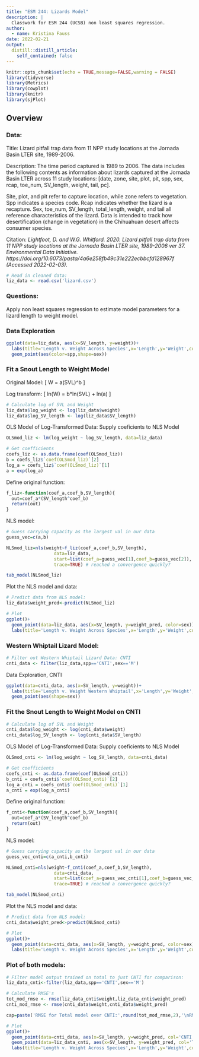 ```yaml
---
title: "ESM 244: Lizards Model"
description: |
  Classwork for ESM 244 (UCSB) non least squares regression.
author:
  - name: Kristina Fauss
date: 2022-02-21
output:
  distill::distill_article:
    self_contained: false
---
```


```r
knitr::opts_chunk$set(echo = TRUE,message=FALSE,warning = FALSE)
library(tidyverse)
library(Metrics)
library(cowplot)
library(knitr)
library(sjPlot)

```

## Overview

### Data:
Title: 
Lizard pitfall trap data from 11 NPP study locations at the Jornada Basin LTER site, 1989-2006.

Description: 
The time period captured is 1989 to 2006. The data includes the following contents as information about lizards captured at the Jornada Basin LTER across 11 study locations: [date, zone, site, plot, pit, spp, sex, rcap, toe_num, SV_length, weight, tail, pc]. 

Site, plot, and pit refer to capture location, while zone refers to vegetation. Spp indicates a species code. Rcap indicates whether the lizard is a recapture. Sex, toe_num, SV_length, total_length, weight, and tail all reference characteristics of the lizard. Data is intended to track how desertification (change in vegetation) in the Chihuahuan desert affects consumer species. 

Citation: 
*Lightfoot, D. and W.G. Whitford. 2020. Lizard pitfall trap data from 11 NPP study locations at the Jornada Basin LTER site, 1989-2006 ver 37. Environmental Data Initiative. https://doi.org/10.6073/pasta/4a6e258fb49c31e222ecbbcfd128967f (Accessed 2022-02-03).*

```r
# Read in cleaned data:
liz_data <- read.csv('lizard.csv')
```

### Questions:
Apply non least squares regression to estimate model parameters for a lizard length to weight model.

### Data Exploration
```r
ggplot(data=liz_data, aes(x=SV_length, y=weight))+
  labs(title='Length v. Weight Across Species',x='Length',y='Weight',color='Species')+
  geom_point(aes(color=spp,shape=sex))
```

### Fit a Snout Length to Weight Model

Original Model:
\[
W = a(SVL)^b
\]

Log transform:
\[
ln(W) = b*ln(SVL) + ln(a)
\]

```r
# Calculate log of SVL and Weight
liz_data$log_weight <- log(liz_data$weight)
liz_data$log_SV_length <- log(liz_data$SV_length)
```

OLS Model of Log-Transformed Data: Supply coeficients to NLS Model
```r
OLSmod_liz <- lm(log_weight ~ log_SV_length, data=liz_data)

# Get coefficients
coefs_liz <- as.data.frame(coef(OLSmod_liz))
b = coefs_liz$`coef(OLSmod_liz)`[2]
log_a = coefs_liz$`coef(OLSmod_liz)`[1]
a = exp(log_a)
```

Define original function:
```r
f_liz<-function(coef_a,coef_b,SV_length){
  out=coef_a*(SV_length^coef_b)
  return(out)
}
```

NLS model:
```r


# Guess carrying capacity as the largest val in our data
guess_vec=c(a,b)

NLSmod_liz=nls(weight~f_liz(coef_a,coef_b,SV_length),
                  data=liz_data,
                  start=list(coef_a=guess_vec[1],coef_b=guess_vec[2]),
                  trace=TRUE) # reached a convergence quickly?

tab_model(NLSmod_liz)

```

Plot the NLS model and data:
```r
# Predict data from NLS model:
liz_data$weight_pred<-predict(NLSmod_liz)

# Plot
ggplot()+
  geom_point(data=liz_data, aes(x=SV_length, y=weight_pred, color=sex))+
  labs(title='Length v. Weight Across Species',x='Length',y='Weight',color='Sex')
```

### Western Whiptail Lizard Model:
```r
# Filter out Western Whiptail Lizard Data: CNTI
cnti_data <- filter(liz_data,spp=='CNTI',sex=='M')
```

Data Exploration, CNTI

```r
ggplot(data=cnti_data, aes(x=SV_length, y=weight))+
  labs(title='Length v. Weight Western Whiptail',x='Length',y='Weight',shape='Sex')+
  geom_point(aes(shape=sex))
```

### Fit the Snout Length to Weight Model on CNTI

```r
# Calculate log of SVL and Weight
cnti_data$log_weight <- log(cnti_data$weight)
cnti_data$log_SV_length <- log(cnti_data$SV_length)
```

OLS Model of Log-Transformed Data: Supply coeficients to NLS Model
```r
OLSmod_cnti <- lm(log_weight ~ log_SV_length, data=cnti_data)

# Get coefficients
coefs_cnti <- as.data.frame(coef(OLSmod_cnti))
b_cnti = coefs_cnti$`coef(OLSmod_cnti)`[2]
log_a_cnti = coefs_cnti$`coef(OLSmod_cnti)`[1]
a_cnti = exp(log_a_cnti)
```

Define original function:
```r
f_cnti<-function(coef_a,coef_b,SV_length){
  out=coef_a*(SV_length^coef_b)
  return(out)
}
```

NLS model:
```r


# Guess carrying capacity as the largest val in our data
guess_vec_cnti=c(a_cnti,b_cnti)

NLSmod_cnti=nls(weight~f_cnti(coef_a,coef_b,SV_length),
                  data=cnti_data,
                  start=list(coef_a=guess_vec_cnti[1],coef_b=guess_vec_cnti[2]),
                  trace=TRUE) # reached a convergence quickly?

tab_model(NLSmod_cnti)
```

Plot the NLS model and data:
```r
# Predict data from NLS model:
cnti_data$weight_pred<-predict(NLSmod_cnti)

# Plot
ggplot()+
  geom_point(data=cnti_data, aes(x=SV_length, y=weight_pred, color=sex))+
  labs(title='Length v. Weight Across Species',x='Length',y='Weight',color='Sex')
```
### Plot of both models:

```r
# Filter model output trained on total to just CNTI for comparison:
liz_data_cnti<-filter(liz_data,spp=='CNTI',sex=='M')

# Calculate RMSE's
tot_mod_rmse <- rmse(liz_data_cnti$weight,liz_data_cnti$weight_pred)
cnti_mod_rmse <- rmse(cnti_data$weight,cnti_data$weight_pred)

cap=paste('RMSE for Total model over CNTI:',round(tot_mod_rmse,2),'\nRMSE for CNTI model over CNTI:',round(cnti_mod_rmse,2),'\nThe Male-CNTI specific model is better at predicting weights of Male CNTI lizards \nand should be used for this specific case but may not generalize well to other species.')
```


```r
# Plot
ggplot()+
  geom_point(data=cnti_data, aes(x=SV_length, y=weight_pred, col='CNTI'))+
  geom_point(data=liz_data_cnti, aes(x=SV_length, y=weight_pred, col='Total'))+
  labs(title='Length v. Weight Across Species',x='Length',y='Weight',color='Model',caption=cap)
```




